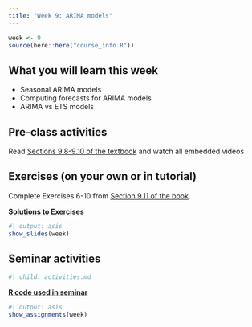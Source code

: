 ```yaml
---
title: "Week 9: ARIMA models"
---
```


```r
week <- 9
source(here::here("course_info.R"))
```

## What you will learn this week

* Seasonal ARIMA models
* Computing forecasts for ARIMA models
* ARIMA vs ETS models

## Pre-class activities

Read [Sections 9.8-9.10 of the textbook](https://otexts.com/fpp3/arima.html) and watch all embedded videos


## Exercises (on your own or in tutorial)

Complete Exercises 6-10 from [Section 9.11 of the book](https://otexts.com/fpp3/arima-exercises.html).

[**Solutions to Exercises**](ex9-sol.qmd)

```r
#| output: asis
show_slides(week)
```

## Seminar activities

```r
#| child: activities.md
```

[**R code used in seminar**](seminar_code.R)

```r
#| output: asis
show_assignments(week)
```
